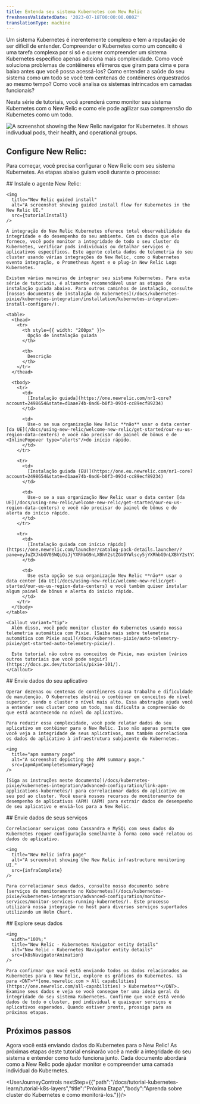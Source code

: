 ```yaml
---
title: Entenda seu sistema Kubernetes com New Relic
freshnessValidatedDate: '2023-07-18T00:00:00.000Z'
translationType: machine
---
```







Um sistema Kubernetes é inerentemente complexo e tem a reputação de ser difícil de entender. Compreender o Kubernetes como um conceito é uma tarefa complexa por si só e querer compreender um sistema Kubernetes específico apenas adiciona mais complexidade. Como você soluciona problemas de contêineres efêmeros que giram para cima e para baixo antes que você possa acessá-los? Como entender a saúde do seu sistema como um todo se você tem centenas de contêineres orquestrados ao mesmo tempo? Como você analisa os sistemas intrincados em camadas funcionais?

Nesta série de tutoriais, você aprenderá como monitor seu sistema Kubernetes com o New Relic e como ele pode agilizar sua compreensão do Kubernetes como um todo.

<img
  title="New Relic navigator"
  alt="A screenshot showing the New Relic navigator for Kubernetes. It shows indivudual pods, their health, and operational groups."
  src={tutorialNavigator}
/>

## Configure New Relic:

Para começar, você precisa configurar o New Relic com seu sistema Kubernetes. As etapas abaixo guiam você durante o processo:

<Steps>
  <Step>
    ## Instale o agente New Relic:

    <img
      title="New Relic guided install"
      alt="A screenshot showing guided install flow for Kubernetes in the New Relic UI."
      src={tutorialInstall}
    />

    A integração do New Relic Kubernetes oferece total observabilidade da integridade e do desempenho do seu ambiente. Com os dados que ele fornece, você pode monitor a integridade de todo o seu cluster do Kubernetes, verificar pods individuais ou detalhar serviços e aplicativos específicos. Este agente coleta dados de telemetria do seu cluster usando várias integrações do New Relic, como o Kubernetes evento integração, o Prometheus Agent e o plug-in New Relic Logs Kubernetes.

    Existem várias maneiras de integrar seu sistema Kubernetes. Para esta série de tutoriais, é altamente recomendável usar as etapas de instalação guiada abaixo. Para outros caminhos de instalação, consulte [nossos documentos de instalação do Kubernetes](/docs/kubernetes-pixie/kubernetes-integration/installation/kubernetes-integration-install-configure/).

    <table>
      <thead>
        <tr>
          <th style={{ width: "200px" }}>
            Opção de instalação guiada
          </th>

          <th>
            Descrição
          </th>
        </tr>
      </thead>

      <tbody>
        <tr>
          <td>
            [Instalação guiada](https://one.newrelic.com/nr1-core?account=2498654&state=d1aae74b-0ad6-b0f3-093d-cc89ecf89234)
          </td>

          <td>
            Use-o se sua organização New Relic **não** usar o data center [da UE](/docs/using-new-relic/welcome-new-relic/get-started/our-eu-us-region-data-centers) e você não precisar do painel de bônus e de <InlinePopover type="alerts"/>do início rápido.
          </td>
        </tr>

        <tr>
          <td>
            [Instalação guiada (EU)](https://one.eu.newrelic.com/nr1-core?account=2498654&state=d1aae74b-0ad6-b0f3-093d-cc89ecf89234)
          </td>

          <td>
            Use-o se a sua organização New Relic usar o data center [da UE](/docs/using-new-relic/welcome-new-relic/get-started/our-eu-us-region-data-centers) e você não precisar do painel de bônus e do alerta do início rápido.
          </td>
        </tr>

        <tr>
          <td>
            [Instalação guiada com início rápido](https://one.newrelic.com/launcher/catalog-pack-details.launcher/?pane=eyJuZXJkbGV0SWQiOiJjYXRhbG9nLXBhY2stZGV0YWlscy5jYXRhbG9nLXBhY2stY29udGVudHMiLCJxdWlja3N0YXJ0SWQiOiI4OGE3OWY1Mi04MWMxLTRmYTItOTlmOC0zY2I1YjAxMmYxNjAifQ==)
          </td>

          <td>
            Use esta opção se sua organização New Relic **não** usar o data center [da UE](/docs/using-new-relic/welcome-new-relic/get-started/our-eu-us-region-data-centers) e você também quiser instalar algum painel de bônus e alerta do início rápido.
          </td>
        </tr>
      </tbody>
    </table>

    <Callout variant="tip">
      Além disso, você pode monitor cluster do Kubernetes usando nossa telemetria automática com Pixie. [Saiba mais sobre telemetria automática com Pixie aqui](/docs/kubernetes-pixie/auto-telemetry-pixie/get-started-auto-telemetry-pixie/).

      Este tutorial não cobre os conceitos do Pixie, mas existem [vários outros tutoriais que você pode seguir](https://docs.px.dev/tutorials/pixie-101/).
    </Callout>
  </Step>

  <Step>
    ## Envie dados do seu aplicativo

    Operar dezenas ou centenas de contêineres causa trabalho e dificuldade de manutenção. O Kubernetes abstrai o contêiner em conceitos de nível superior, sendo o cluster o nível mais alto. Essa abstração ajuda você a entender seu cluster como um todo, mas dificulta a compreensão do que está acontecendo no nível do aplicativo.

    Para reduzir essa complexidade, você pode relatar dados do seu aplicativo em contêiner para o New Relic. Isso não apenas permite que você veja a integridade de seus aplicativos, mas também correlaciona os dados do aplicativo à infraestrutura subjacente do Kubernetes.

    <img
      title="apm summary page"
      alt="A screenshot depicting the APM summary page."
      src={apmApmCompleteSummaryPage}
    />

    [Siga as instruções neste documento](/docs/kubernetes-pixie/kubernetes-integration/advanced-configuration/link-apm-applications-kubernetes/) para correlacionar dados do aplicativo em seu pod ao cluster. Você usará nossos recursos de monitoramento de desempenho de aplicativos (APM) (APM) para extrair dados de desempenho de seu aplicativo e enviá-los para a New Relic.
  </Step>

  <Step>
    ## Envie dados de seus serviços

    Correlacionar serviços como Cassandra e MySQL com seus dados do Kubernetes requer configuração semelhante à forma como você relatou os dados do aplicativo.

    <img
      title="New Relic infra page"
      alt="A screenshot showing the New Relic infrastructure monitoring UI."
      src={infraComplete}
    />

    Para correlacionar seus dados, consulte nosso documento sobre [serviços de monitoramento no Kubernetes](/docs/kubernetes-pixie/kubernetes-integration/advanced-configuration/monitor-services/monitor-services-running-kubernetes/). Este processo utilizará nossa integração no host para diversos serviços suportados utilizando um Helm Chart.
  </Step>

  <Step>
    ## Explore seus dados

    <img
      width="100%;"
      title="New Relic - Kubernetes Navigator entity details"
      alt="New Relic - Kubernetes Navigator entity details"
      src={k8sNavigatorAnimation}
    />

    Para confirmar que você está enviando todos os dados relacionados ao Kubernetes para o New Relic, explore os gráficos do Kubernetes. Vá para <DNT>**[one.newrelic.com > All capabilities](https://one.newrelic.com/all-capabilities) > Kubernetes**</DNT>. Examine seus dados e veja se você consegue ter uma ideia geral da integridade do seu sistema Kubernetes. Confirme que você está vendo dados de todo o cluster, pod individual e quaisquer serviços e aplicativos esperados. Quando estiver pronto, prossiga para as próximas etapas.
  </Step>
</Steps>

## Próximos passos

Agora você está enviando dados do Kubernetes para o New Relic! As próximas etapas deste tutorial ensinarão você a medir a integridade do seu sistema e entender como tudo funciona junto. Cada documento abordará como a New Relic pode ajudar monitor e compreender uma camada individual do Kubernetes.

<UserJourneyControls nextStep={{"path":"/docs/tutorial-kubernetes-learn/tutorial-k8s-layers","title":"Próxima Etapa","body":"Aprenda sobre cluster do Kubernetes e como monitorá-los."}}/>
